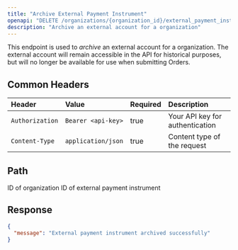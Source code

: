 ```yaml
---
title: "Archive External Payment Instrument"
openapi: "DELETE /organizations/{organization_id}/external_payment_instruments/{external_payment_instrument_id}"
description: "Archive an external account for a organization"
---
```


This endpoint is used to _archive_ an external account for a organization. The external account will remain accessible in the API for historical purposes, but will no longer be available for use when submitting Orders.

## Common Headers

| Header          | Value              | Required | Description                     |
| :-------------- | :----------------- | :------- | :------------------------------ |
| `Authorization` | `Bearer <api-key>` | true     | Your API key for authentication |
| `Content-Type`  | `application/json` | true     | Content type of the request     |

## Path

<ParamField path="organization_id" type="string" required>
  ID of organization
</ParamField>

<ParamField path="external_payment_instrument_id" type="string" required>
  ID of external payment instrument
</ParamField>

## Response

<ResponseExample>

```json Response
{
  "message": "External payment instrument archived successfully"
}
```

</ResponseExample>

